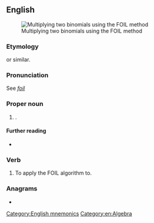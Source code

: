 {{also|foil}}
==English==
[[Image:MonkeyFaceFOILRule.JPG|thumb|Multiplying two binomials using the FOIL method]]

===Etymology===
{{acronym of|en|[[first]] [[outer]] [[inner]] [[last]]|nodot=1}} or similar.

===Pronunciation===
See ''[[foil]]''

===Proper noun===
{{en-proper noun}}

# {{lb|en|mnemonic}} {{n-g|An acronym for the [[algorithm]] for [[multiply]]ing two [[binomial]]s}}.

====Further reading====
* {{projectlink|wikipedia|FOIL method}}

===Verb===
{{en-verb}}

# {{lb|en|transitive}} To apply the FOIL algorithm to.

===Anagrams===
* {{anagrams|en|a=filo|Filo|LIFO|filo|lo-fi}}

[[Category:English mnemonics]]
[[Category:en:Algebra]]